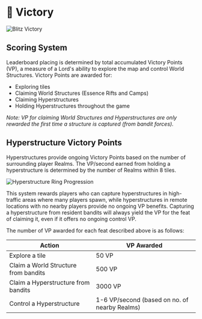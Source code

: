 
# 👑 Victory

<img src="/images/covers/07.png" alt="Blitz Victory" className="w-full rounded-lg my-6" />

## Scoring System

Leaderboard placing is determined by total accumulated Victory Points (VP), a measure of a Lord's ability to explore the
map and control World Structures. Victory Points are awarded for:

- Exploring tiles
- Claiming World Structures (Essence Rifts and Camps)
- Claiming Hyperstructures
- Holding Hyperstructures throughout the game

_Note: VP for claiming World Structures and Hyperstructures are only rewarded the first time a structure is captured
(from bandit forces)._

## Hyperstructure Victory Points

Hyperstructures provide ongoing Victory Points based on the number of surrounding player Realms. The VP/second earned
from holding a hyperstructure is determined by the number of Realms within 8 tiles.

<img
  src="/images/gifs/hyperstructure_ring_progression.gif"
  alt="Hyperstructure Ring Progression"
  className="w-full rounded-lg my-6"
/>

This system rewards players who can capture hyperstructures in high-traffic areas where many players spawn, while
hyperstructures in remote locations with no nearby players provide no ongoing VP benefits. Capturing a hyperstructure
from resident bandits will always yield the VP for the feat of claiming it, even if it offers no ongoing control VP.

The number of VP awarded for each feat described above is as follows:

<div style={table.container}>
  <div style={table.wrapper}>
    <table style={table.table}>
      <thead style={table.tableHead}>
        <tr>
          <th style={table.headerCell}>Action</th>
          <th style={table.headerCell}>VP Awarded</th>
        </tr>
      </thead>
      <tbody>
        <tr style={table.tableRow}>
          <td style={table.cell}>Explore a tile</td>
          <td style={table.cell}>50 VP</td>
        </tr>
        <tr style={table.tableRow}>
          <td style={table.cell}>Claim a World Structure from bandits</td>
          <td style={table.cell}>500 VP</td>
        </tr>
        <tr style={table.tableRow}>
          <td style={table.cell}>Claim a Hyperstructure from bandits</td>
          <td style={table.cell}>3000 VP</td>
        </tr>
        <tr style={table.tableRow}>
          <td style={table.cell}>Control a Hyperstructure</td>
          <td style={table.cell}>1-6 VP/second (based on no. of nearby Realms)</td>
        </tr>
      </tbody>
    </table>
  </div>
</div>
